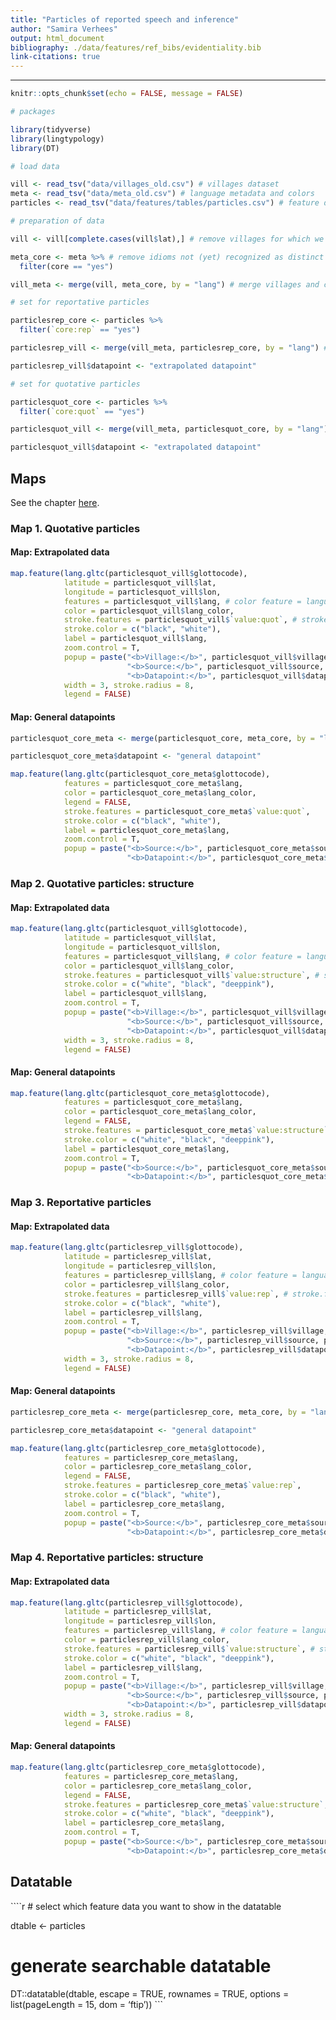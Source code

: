 ```yaml
---
title: "Particles of reported speech and inference"
author: "Samira Verhees"
output: html_document
bibliography: ./data/features/ref_bibs/evidentiality.bib
link-citations: true
---
```


---------------------------------------
```r
knitr::opts_chunk$set(echo = FALSE, message = FALSE)

# packages

library(tidyverse)
library(lingtypology)
library(DT)

# load data

vill <- read_tsv("data/villages_old.csv") # villages dataset
meta <- read_tsv("data/meta_old.csv") # language metadata and colors
particles <- read_tsv("data/features/tables/particles.csv") # feature dataset

# preparation of data

vill <- vill[complete.cases(vill$lat),] # remove villages for which we do not have coordinates (yet)

meta_core <- meta %>% # remove idioms not (yet) recognized as distinct
  filter(core == "yes")

vill_meta <- merge(vill, meta_core, by = "lang") # merge villages and coordinates with language metadata

# set for reportative particles

particlesrep_core <- particles %>%
  filter(`core:rep` == "yes")

particlesrep_vill <- merge(vill_meta, particlesrep_core, by = "lang") # merge villages, coordinates, and language metadata with feature information

particlesrep_vill$datapoint <- "extrapolated datapoint"

# set for quotative particles

particlesquot_core <- particles %>%
  filter(`core:quot` == "yes")

particlesquot_vill <- merge(vill_meta, particlesquot_core, by = "lang") # merge villages, coordinates, and language metadata with feature information

particlesquot_vill$datapoint <- "extrapolated datapoint"

```

## Maps

See the chapter [here](particles.html).

### Map 1. Quotative particles{.tabset .tabset-fade .tabset-pills}

#### Map: Extrapolated data

```r

map.feature(lang.gltc(particlesquot_vill$glottocode),
            latitude = particlesquot_vill$lat,
            longitude = particlesquot_vill$lon,
            features = particlesquot_vill$lang, # color feature = language
            color = particlesquot_vill$lang_color,
            stroke.features = particlesquot_vill$`value:quot`, # stroke.feature = your feature value
            stroke.color = c("black", "white"), 
            label = particlesquot_vill$lang,
            zoom.control = T,
            popup = paste("<b>Village:</b>", particlesquot_vill$village, "<br>", 
                          "<b>Source:</b>", particlesquot_vill$source, particlesquot_vill$page, "<br>",
                          "<b>Datapoint:</b>", particlesquot_vill$datapoint),
            width = 3, stroke.radius = 8,
            legend = FALSE)
```

#### Map: General datapoints

```r

particlesquot_core_meta <- merge(particlesquot_core, meta_core, by = "lang")

particlesquot_core_meta$datapoint <- "general datapoint"

map.feature(lang.gltc(particlesquot_core_meta$glottocode),
            features = particlesquot_core_meta$lang,
            color = particlesquot_core_meta$lang_color,
            legend = FALSE,
            stroke.features = particlesquot_core_meta$`value:quot`,
            stroke.color = c("black", "white"),
            label = particlesquot_core_meta$lang,
            zoom.control = T,
            popup = paste("<b>Source:</b>", particlesquot_core_meta$source, particlesquot_core_meta$page, "<br>",
                          "<b>Datapoint:</b>", particlesquot_core_meta$datapoint))

```

### Map 2. Quotative particles: structure{.tabset .tabset-fade .tabset-pills}

#### Map: Extrapolated data

```r

map.feature(lang.gltc(particlesquot_vill$glottocode),
            latitude = particlesquot_vill$lat,
            longitude = particlesquot_vill$lon,
            features = particlesquot_vill$lang, # color feature = language
            color = particlesquot_vill$lang_color,
            stroke.features = particlesquot_vill$`value:structure`, # stroke.feature = your feature value
            stroke.color = c("white", "black", "deeppink"), 
            label = particlesquot_vill$lang,
            zoom.control = T,
            popup = paste("<b>Village:</b>", particlesquot_vill$village, "<br>", 
                          "<b>Source:</b>", particlesquot_vill$source, particlesquot_vill$page, "<br>",
                          "<b>Datapoint:</b>", particlesquot_vill$datapoint),
            width = 3, stroke.radius = 8,
            legend = FALSE)
```

#### Map: General datapoints

```r

map.feature(lang.gltc(particlesquot_core_meta$glottocode),
            features = particlesquot_core_meta$lang,
            color = particlesquot_core_meta$lang_color,
            legend = FALSE,
            stroke.features = particlesquot_core_meta$`value:structure`,
            stroke.color = c("white", "black", "deeppink"),
            label = particlesquot_core_meta$lang,
            zoom.control = T,
            popup = paste("<b>Source:</b>", particlesquot_core_meta$source, particlesquot_core_meta$page, "<br>",
                          "<b>Datapoint:</b>", particlesquot_core_meta$datapoint))

```

### Map 3. Reportative particles{.tabset .tabset-fade .tabset-pills}

#### Map: Extrapolated data

```r

map.feature(lang.gltc(particlesrep_vill$glottocode),
            latitude = particlesrep_vill$lat,
            longitude = particlesrep_vill$lon,
            features = particlesrep_vill$lang, # color feature = language
            color = particlesrep_vill$lang_color,
            stroke.features = particlesrep_vill$`value:rep`, # stroke.feature = your feature value
            stroke.color = c("black", "white"), 
            label = particlesrep_vill$lang,
            zoom.control = T,
            popup = paste("<b>Village:</b>", particlesrep_vill$village, "<br>", 
                          "<b>Source:</b>", particlesrep_vill$source, particlesrep_vill$page, "<br>",
                          "<b>Datapoint:</b>", particlesrep_vill$datapoint),
            width = 3, stroke.radius = 8,
            legend = FALSE)
```

#### Map: General datapoints

```r

particlesrep_core_meta <- merge(particlesrep_core, meta_core, by = "lang")

particlesrep_core_meta$datapoint <- "general datapoint"

map.feature(lang.gltc(particlesrep_core_meta$glottocode),
            features = particlesrep_core_meta$lang,
            color = particlesrep_core_meta$lang_color,
            legend = FALSE,
            stroke.features = particlesrep_core_meta$`value:rep`,
            stroke.color = c("black", "white"),
            label = particlesrep_core_meta$lang,
            zoom.control = T,
            popup = paste("<b>Source:</b>", particlesrep_core_meta$source, particlesrep_core_meta$page, "<br>",
                          "<b>Datapoint:</b>", particlesrep_core_meta$datapoint))

```

### Map 4. Reportative particles: structure{.tabset .tabset-fade .tabset-pills}

#### Map: Extrapolated data

```r

map.feature(lang.gltc(particlesrep_vill$glottocode),
            latitude = particlesrep_vill$lat,
            longitude = particlesrep_vill$lon,
            features = particlesrep_vill$lang, # color feature = language
            color = particlesrep_vill$lang_color,
            stroke.features = particlesrep_vill$`value:structure`, # stroke.feature = your feature value
            stroke.color = c("white", "black", "deeppink"), 
            label = particlesrep_vill$lang,
            zoom.control = T,
            popup = paste("<b>Village:</b>", particlesrep_vill$village, "<br>", 
                          "<b>Source:</b>", particlesrep_vill$source, particlesrep_vill$page, "<br>",
                          "<b>Datapoint:</b>", particlesrep_vill$datapoint),
            width = 3, stroke.radius = 8,
            legend = FALSE)
```

#### Map: General datapoints

```r

map.feature(lang.gltc(particlesrep_core_meta$glottocode),
            features = particlesrep_core_meta$lang,
            color = particlesrep_core_meta$lang_color,
            legend = FALSE,
            stroke.features = particlesrep_core_meta$`value:structure`,
            stroke.color = c("white", "black", "deeppink"),
            label = particlesrep_core_meta$lang,
            zoom.control = T,
            popup = paste("<b>Source:</b>", particlesrep_core_meta$source, particlesrep_core_meta$page, "<br>",
                          "<b>Datapoint:</b>", particlesrep_core_meta$datapoint))

```

## Datatable

````r

# select which feature data you want to show in the datatable

dtable <- particles 

# generate searchable datatable

DT::datatable(dtable, escape = TRUE, rownames = TRUE,
              options = list(pageLength = 15, dom = 'ftip'))
```